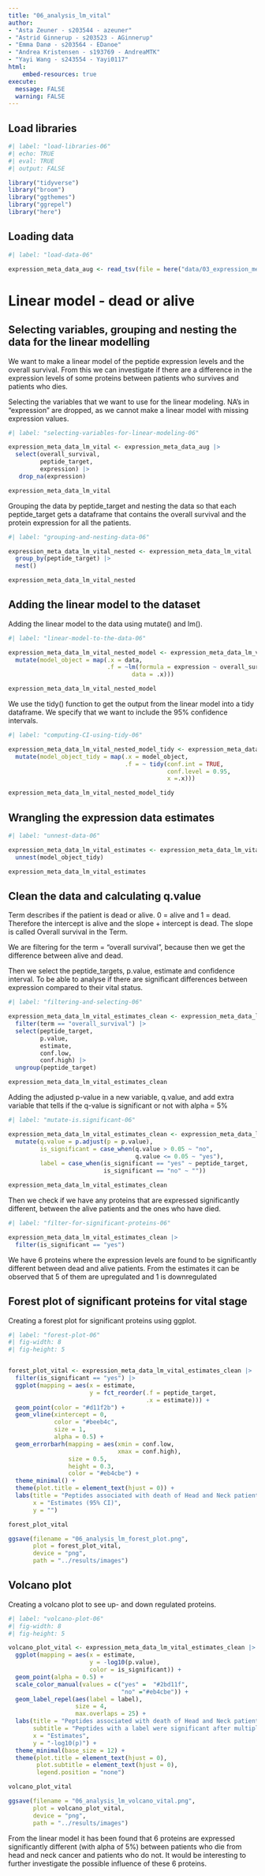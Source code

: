 ```yaml
---
title: "06_analysis_lm_vital"
author:
- "Asta Zeuner - s203544 - azeuner"
- "Astrid Ginnerup - s203523 - AGinnerup"
- "Emma Danø - s203564 - EDanoe"
- "Andrea Kristensen - s193769 - AndreaMTK"
- "Yayi Wang - s243554 - Yayi0117"
html: 
    embed-resources: true
execute: 
  message: FALSE
  warning: FALSE
---
```


## Load libraries

```r
#| label: "load-libraries-06"
#| echo: TRUE
#| eval: TRUE 
#| output: FALSE  

library("tidyverse")
library("broom")
library("ggthemes")
library("ggrepel")
library("here")
```

## Loading data

```r
#| label: "load-data-06" 

expression_meta_data_aug <- read_tsv(file = here("data/03_expression_meta_data_aug.tsv.gz"))

```

# Linear model - dead or alive 

## Selecting variables, grouping and nesting the data for the linear modelling

We want to make a linear model of the peptide expression levels and the overall survival. From this we can investigate if there are a difference in the expression levels of some proteins between patients who survives and patients who dies.

Selecting the variables that we want to use for the linear modeling. NA's in "expression" are dropped, as we cannot make a linear model with missing expression values.

```r
#| label: "selecting-variables-for-linear-modeling-06"

expression_meta_data_lm_vital <- expression_meta_data_aug |> 
  select(overall_survival, 
         peptide_target,
         expression) |> 
   drop_na(expression)

expression_meta_data_lm_vital
```

Grouping the data by peptide_target and nesting the data so that each peptide_target gets a dataframe that contains the overall survival and the protein expression for all the patients.

```r
#| label: "grouping-and-nesting-data-06"

expression_meta_data_lm_vital_nested <- expression_meta_data_lm_vital |> 
  group_by(peptide_target) |> 
  nest() 

expression_meta_data_lm_vital_nested
```

## Adding the linear model to the dataset

Adding the linear model to the data using mutate() and lm().

```r
#| label: "linear-model-to-the-data-06"

expression_meta_data_lm_vital_nested_model <- expression_meta_data_lm_vital_nested |> 
  mutate(model_object = map(.x = data,
                            .f = ~lm(formula = expression ~ overall_survival,
                                   data = .x)))

expression_meta_data_lm_vital_nested_model
```

We use the tidy() function to get the output from the linear model into a tidy dataframe. We specify that we want to include the 95% confidence intervals.

```r
#| label: "computing-CI-using-tidy-06"

expression_meta_data_lm_vital_nested_model_tidy <- expression_meta_data_lm_vital_nested_model |> 
  mutate(model_object_tidy = map(.x = model_object,
                                 .f = ~ tidy(conf.int = TRUE,
                                             conf.level = 0.95,
                                             x =.x)))

expression_meta_data_lm_vital_nested_model_tidy
```

## Wrangling the expression data estimates

```r
#| label: "unnest-data-06"

expression_meta_data_lm_vital_estimates <- expression_meta_data_lm_vital_nested_model_tidy |>
  unnest(model_object_tidy)

expression_meta_data_lm_vital_estimates

```

## Clean the data and calculating q.value

Term describes if the patient is dead or alive. 0 = alive and 1 = dead. Therefore the intercept is alive and the slope + intercept is dead. The slope is called Overall survival in the Term.

We are filtering for the term = "overall survival", because then we get the difference between alive and dead.

Then we select the peptide_targets, p.value, estimate and confidence interval. To be able to analyse if there are significant differences between expression compared to their vital status.

```r
#| label: "filtering-and-selecting-06"

expression_meta_data_lm_vital_estimates_clean <- expression_meta_data_lm_vital_estimates |> 
  filter(term == "overall_survival") |> 
  select(peptide_target,
         p.value,
         estimate,
         conf.low,
         conf.high) |> 
  ungroup(peptide_target)

expression_meta_data_lm_vital_estimates_clean
```

Adding the adjusted p-value in a new variable, q.value, and add extra variable that tells if the q-value is significant or not with alpha = 5%

```r
#| label: "mutate-is.significant-06"

expression_meta_data_lm_vital_estimates_clean <- expression_meta_data_lm_vital_estimates_clean |> 
  mutate(q.value = p.adjust(p = p.value),
         is_significant = case_when(q.value > 0.05 ~ "no",
                                    q.value <= 0.05 ~ "yes"),
         label = case_when(is_significant == "yes" ~ peptide_target,
                           is_significant == "no" ~ ""))

expression_meta_data_lm_vital_estimates_clean


```

Then we check if we have any proteins that are expressed significantly different, between the alive patients and the ones who have died.

```r
#| label: "filter-for-significant-proteins-06"

expression_meta_data_lm_vital_estimates_clean |>  
  filter(is_significant == "yes")


```

We have 6 proteins where the expression levels are found to be significantly different between dead and alive patients. From the estimates it can be observed that 5 of them are upregulated and 1 is downregulated

## Forest plot of significant proteins for vital stage

Creating a forest plot for significant proteins using ggplot.

```r
#| label: "forest-plot-06"
#| fig-width: 8
#| fig-height: 5


forest_plot_vital <- expression_meta_data_lm_vital_estimates_clean |> 
  filter(is_significant == "yes") |> 
  ggplot(mapping = aes(x = estimate,
                       y = fct_reorder(.f = peptide_target,
                                       .x = estimate))) + 
  geom_point(color = "#d11f2b") + 
  geom_vline(xintercept = 0,
             color = "#beeb4c",
             size = 1,
             alpha = 0.5) +
  geom_errorbarh(mapping = aes(xmin = conf.low,
                               xmax = conf.high),
                 size = 0.5,
                 height = 0.3,
                 color = "#eb4cbe") +
  theme_minimal() + 
  theme(plot.title = element_text(hjust = 0)) +
  labs(title = "Peptides associated with death of Head and Neck patients",
       x = "Estimates (95% CI)",
       y = "")

forest_plot_vital

ggsave(filename = "06_analysis_lm_forest_plot.png",
       plot = forest_plot_vital, 
       device = "png",
       path = "../results/images")

```

## Volcano plot

Creating a volcano plot to see up- and down regulated proteins.

```r
#| label: "volcano-plot-06"
#| fig-width: 8
#| fig-height: 5

volcano_plot_vital <- expression_meta_data_lm_vital_estimates_clean |>
  ggplot(mapping = aes(x = estimate,
                       y = -log10(p.value),
                       color = is_significant)) +
  geom_point(alpha = 0.5) +
  scale_color_manual(values = c("yes" =  "#2bd11f", 
                                "no" ="#eb4cbe")) + 
  geom_label_repel(aes(label = label),
                   size = 4,
                   max.overlaps = 25) +
  labs(title = "Peptides associated with death of Head and Neck patients",
       subtitle = "Peptides with a label were significant after multiple testing correction",
       x = "Estimates",
       y = "-log10(p)") +
  theme_minimal(base_size = 12) +
  theme(plot.title = element_text(hjust = 0),
        plot.subtitle = element_text(hjust = 0),
        legend.position = "none") 

volcano_plot_vital

ggsave(filename = "06_analysis_lm_volcano_vital.png",
       plot = volcano_plot_vital, 
       device = "png",
       path = "../results/images")

```

From the linear model it has been found that 6 proteins are expressed significantly different (with alpha of 5%) between patients who die from head and neck cancer and patients who do not. It would be interesting to further investigate the possible influence of these 6 proteins.
